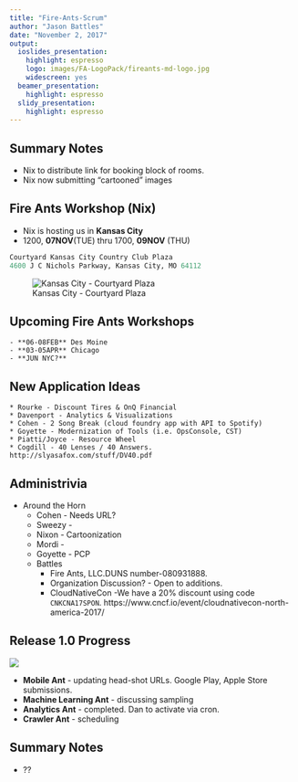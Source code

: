 ```yaml
---
title: "Fire-Ants-Scrum"
author: "Jason Battles"
date: "November 2, 2017"
output:
  ioslides_presentation:
    highlight: espresso
    logo: images/FA-LogoPack/fireants-md-logo.jpg
    widescreen: yes
  beamer_presentation:
    highlight: espresso
  slidy_presentation:
    highlight: espresso
---
```

## Summary Notes
* Nix to distribute link for booking block of rooms.
* Nix now submitting "cartooned" images

## Fire Ants Workshop (Nix)
* Nix is hosting us in  **Kansas City**
* 1200, **07NOV**(TUE) thru 1700, **09NOV** (THU)
```python
Courtyard Kansas City Country Club Plaza
4600 J C Nichols Parkway, Kansas City, MO 64112
```

![Kansas City - Courtyard Plaza](images/kc-courtyard.jpg)

## Upcoming Fire Ants Workshops
    - **06-08FEB** Des Moine
    - **03-05APR** Chicago
    - **JUN NYC?**
    
## New Application Ideas
    * Rourke - Discount Tires & OnQ Financial 
    * Davenport - Analytics & Visualizations
    * Cohen - 2 Song Break (cloud foundry app with API to Spotify)
    * Goyette - Modernization of Tools (i.e. OpsConsole, CST)
    * Piatti/Joyce - Resource Wheel
    * Cogdill - 40 Lenses / 40 Answers. http://slyasafox.com/stuff/DV40.pdf 
    
## Administrivia
- Around the Horn
    * Cohen - Needs URL?
    * Sweezy - 
    * Nixon - Cartoonization
    * Mordi - 
    * Goyette - PCP
    * Battles
        - Fire Ants, LLC.DUNS number-080931888.
        - Organization Discussion? - Open to additions.
        - CloudNativeCon -We have a 20% discount using code `CNKCNA17SPON`.  https://www.cncf.io/event/cloudnativecon-north-america-2017/
    
## Release 1.0 Progress
![](images/prog-20170914.png)

* **Mobile Ant** - updating head-shot URLs.  Google Play, Apple Store submissions.
* **Machine Learning Ant** - discussing sampling
* **Analytics Ant** - completed. Dan to activate via cron. 
* **Crawler Ant** - scheduling

## Summary Notes
* ??
                                
                                
